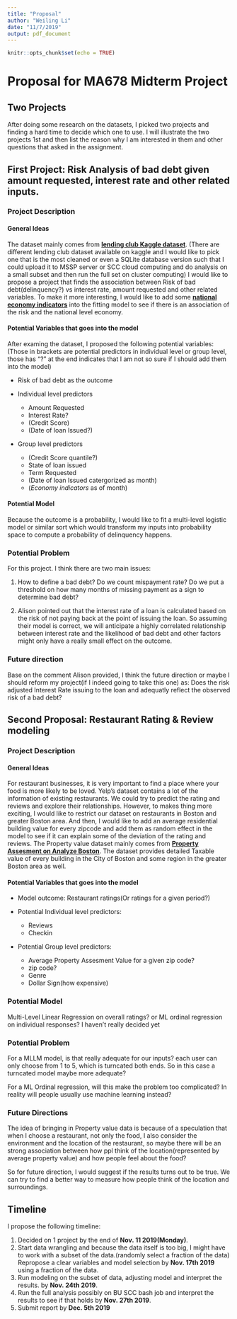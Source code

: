 ```yaml
---
title: "Proposal"
author: "Weiling Li"
date: "11/7/2019"
output: pdf_document
---
```


```r
knitr::opts_chunk$set(echo = TRUE)
```

# Proposal for MA678 Midterm Project

## Two Projects

After doing some research on the datasets, I picked two projects and finding a hard time to decide which one to use. I will illustrate the two projects 1st and then list the reason why I am interested in them and other questions that asked in the assignment.

## First Project: Risk Analysis of bad debt given amount requested, interest rate and other related inputs.

### Project Description

#### General Ideas
The dataset mainly comes from [**lending club Kaggle dataset**](https://www.kaggle.com/wendykan/lending-club-loan-data#loan.csv). (There are different lending club dataset available on kaggle and I would like to pick one that is the most cleaned or even a SQLite database version such that I could upload it to MSSP server or SCC cloud computing and do analysis on a small subset and then run the full set on cluster computing)
\newline
\newline
I would like to propose a project that finds the association between Risk of bad debt(delinquency?) vs interest rate, amount requested and other related variables. \newline
\newline
To make it more interesting, I would like to add some [**national economy indicators**](https://www.kaggle.com/robertnolan/economic-indicators) into the fitting model to see if there is an association of the risk and the national level economy.\newline
\newline

#### Potential Variables that goes into the model

After examing the dataset, I proposed the following potential variables:(Those in brackets are potential predictors in individual level or group level, those has "?" at the end indicates that I am not so sure if I should add them into the model)

* Risk of bad debt as the outcome

* Individual level predictors
  + Amount Requested
  + Interest Rate?
  + (Credit Score)
  + (Date of loan Issued?)

* Group level predictors
  + (Credit Score quantile?)
  + State of loan issued
  + Term Requested
  + (Date of loan Issued catergorized as month)
  + (*Economy indicators* as of month)

#### Potential Model

Because the outcome is a probability, I would like to fit a multi-level logistic model or similar sort which would transform my inputs into probability space to compute a probability of delinquency happens.

### Potential Problem

For this project. I think there are two main issues:

1. How to define a bad debt? Do we count mispayment rate? Do we put a threshold on how many months of missing payment as a sign to determine bad debt? 

2. Alison pointed out that the interest rate of a loan is calculated based on the risk of not paying back at the point of issuing the loan. So assuming their model is correct, we will anticipate a highly correlated relationship between interest rate and the likelihood of bad debt and other factors might only have a really small effect on the outcome.

### Future direction

Base on the comment Alison provided, I think the future direction or maybe I should reform my project(if I indeed going to take this one) as: Does the risk adjusted Interest Rate issuing to the loan and adequatly reflect the observed risk of a bad debt?

## Second Proposal: Restaurant Rating & Review modeling 

### Project Description

#### General Ideas 

For restaurant businesses, it is very important to find a place where your food is more likely to be loved. Yelp's dataset contains a lot of the information of existing restaurants. We could try to predict the rating and reviews and explore their relationships. However, to makes thing more exciting, I would like to restrict our dataset on restaurants in Boston and greater Boston area. And then, I would like to add an average residential building value for every zipcode and add them as random effect in the model to see if it can explain some of the deviation of the rating and reviews.\newline
\newline
The Property value dataset mainly comes from [**Property Assesment on Analyze Boston**](https://data.boston.gov/dataset/property-assessment). The dataset provides detailed Taxable value of every building in the City of Boston and some region in the greater Boston area as well.

#### Potential Variables that goes into the model

* Model outcome: Restaurant ratings(Or ratings for a given period?)

* Potential Individual level predictors:
  + Reviews
  + Checkin

* Potential Group level predictors:
  + Average Property Assesment Value for a given zip code?
  + zip code?
  + Genre
  + Dollar Sign(how expensive)

### Potential Model

Multi-Level Linear Regression on overall ratings? or ML ordinal regression on individual responses? I haven't really decided yet

### Potential Problem

For a MLLM model, is that really adequate for our inputs? each user can only choose from 1 to 5, which is turncated both ends. So in this case a turncated model maybe more adequate?

For a ML Ordinal regression, will this make the problem too complicated? In reality will people usually use machine learning instead?

### Future Directions

The idea of bringing in Property value data is because of a speculation that when I choose a restaurant, not only the food, I also consider the environment and the location of the restaurant, so maybe there will be an strong association between how ppl think of the location(represented by average property value) and how people feel about the food?

So for future direction, I would suggest if the results turns out to be true. We can try to find a better way to measure how people think of the location and surroundings.

## Timeline

I propose the following timeline:

1. Decided on 1 project by the end of **Nov. 11 2019(Monday)**.
2. Start data wrangling and because the data itself is too big, I might have to work with a subset of the data.(randomly select a fraction of the data) Repropose a clear variables and model selection by **Nov. 17th 2019** using a fraction of the data.
3. Run modeling on the subset of data, adjusting model and interpret the results. by **Nov. 24th 2019**. 
4. Run the full analysis possibly on BU SCC bash job and interpret the results to see if that holds by **Nov. 27th 2019**.
5. Submit report by **Dec. 5th 2019**



